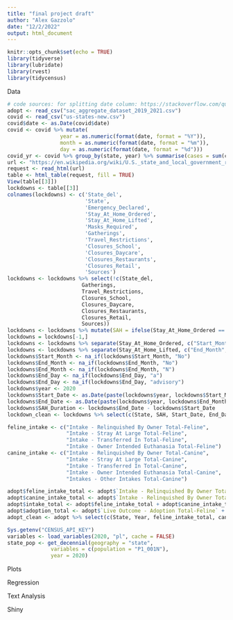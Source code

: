 ```yaml
---
title: "final project draft"
author: "Alex Gazzolo"
date: "12/2/2022"
output: html_document
---
```


```r
knitr::opts_chunk$set(echo = TRUE)
library(tidyverse)
library(lubridate)
library(rvest)
library(tidycensus)
```

Data
```r
# code sources: for splitting date column: https://stackoverflow.com/questions/4078502/split-date-data-m-d-y-into-3-separate-columns
adopt <- read_csv("sac_aggregate_dataset_2019_2021.csv")
covid <- read_csv("us-states-new.csv")
covid$date <- as.Date(covid$date)
covid <- covid %>% mutate(
                 year = as.numeric(format(date, format = "%Y")),
                 month = as.numeric(format(date, format = "%m")),
                 day = as.numeric(format(date, format = "%d")))
covid_yr <- covid %>% group_by(state, year) %>% summarise(cases = sum(cases))
url <- "https://en.wikipedia.org/wiki/U.S._state_and_local_government_responses_to_the_COVID-19_pandemic"
request <- read_html(url)
table <- html_table(request, fill = TRUE)
View(table[[3]])
lockdowns <- table[[3]]
colnames(lockdowns) <- c('State_del',
                         'State',
                         'Emergency_Declared', 
                         'Stay_At_Home_Ordered', 
                         'Stay_At_Home_Lifted',
                         'Masks_Required',
                         'Gatherings',
                         'Travel_Restrictions',
                         'Closures_School',
                         'Closures_Daycare',
                         'Closures_Restaurants',
                         'Closures_Retail',
                         'Sources')
lockdowns <- lockdowns %>% select(!c(State_del, 
                        Gatherings, 
                        Travel_Restrictions, 
                        Closures_School,
                        Closures_Daycare,
                        Closures_Restaurants,
                        Closures_Retail,
                        Sources))
lockdowns <- lockdowns %>% mutate(SAH = ifelse(Stay_At_Home_Ordered == 'No', 0, 1))
lockdowns = lockdowns[-1,]
lockdowns <- lockdowns %>% separate(Stay_At_Home_Ordered, c("Start_Month", "Start_Day")) 
lockdowns <- lockdowns %>% separate(Stay_At_Home_Lifted, c("End_Month", "End_Day"))
lockdowns$Start_Month <- na_if(lockdowns$Start_Month, "No")
lockdowns$End_Month <- na_if(lockdowns$End_Month, "No")
lockdowns$End_Month <- na_if(lockdowns$End_Month, "N")
lockdowns$End_Day <- na_if(lockdowns$End_Day, "a")
lockdowns$End_Day <- na_if(lockdowns$End_Day, "advisory")
lockdowns$year <- 2020
lockdowns$Start_Date <- as.Date(paste(lockdowns$year, lockdowns$Start_Month, lockdowns$Start_Day, sep = "-"),"%Y-%b-%d")
lockdowns$End_Date <- as.Date(paste(lockdowns$year, lockdowns$End_Month, lockdowns$End_Day, sep = "-"),"%Y-%b-%d")
lockdowns$SAH_Duration <- lockdowns$End_Date - lockdowns$Start_Date
lockdown_clean <- lockdowns %>% select(c(State, SAH, Start_Date, End_Date, SAH_Duration))

feline_intake <- c("Intake - Relinquished By Owner Total-Feline", 
                   "Intake - Stray At Large Total-Feline", 
                   "Intake - Transferred In Total-Feline", 
                   "Intake - Owner Intended Euthanasia Total-Feline")
canine_intake <- c("Intake - Relinquished By Owner Total-Canine",
                   "Intake - Stray At Large Total-Canine",
                   "Intake - Transferred In Total-Canine", 
                   "Intake - Owner Intended Euthanasia Total-Canine",
                   "Intakes - Other Intakes Total-Canine")

adopt$feline_intake_total <- adopt$`Intake - Relinquished By Owner Total-Feline` + adopt$`Intake - Stray At Large Total-Feline` + adopt$`Intake - Transferred In Total-Feline` + adopt$`Intake - Owner Intended Euthanasia Total-Feline` + adopt$`Intakes - Other Intakes Total-Feline`
adopt$canine_intake_total <- adopt$`Intake - Relinquished By Owner Total-Canine` + adopt$`Intake - Stray At Large Total-Canine` + adopt$`Intake - Transferred In Total-Canine` + adopt$`Intake - Owner Intended Euthanasia Total-Canine` + adopt$`Intakes - Other Intakes Total-Canine`
adopt$intake_total <- adopt$feline_intake_total + adopt$canine_intake_total
adopt$adoption_total <- adopt$`Live Outcome - Adoption Total-Feline` + adopt$`Live Outcome - Adoption Total-Canine`
adopt_clean <- adopt %>% select(c(State, Year, feline_intake_total, canine_intake_total, intake_total, `Live Outcome - Adoption Total-Feline`, `Live Outcome - Adoption Total-Canine`, adoption_total))

Sys.getenv("CENSUS_API_KEY")
variables <- load_variables(2020, "pl", cache = FALSE)
state_pop <- get_decennial(geography = "state", 
              variables = c(population = "P1_001N"), 
              year = 2020)
```

Plots

Regression

Text Analysis


Shiny